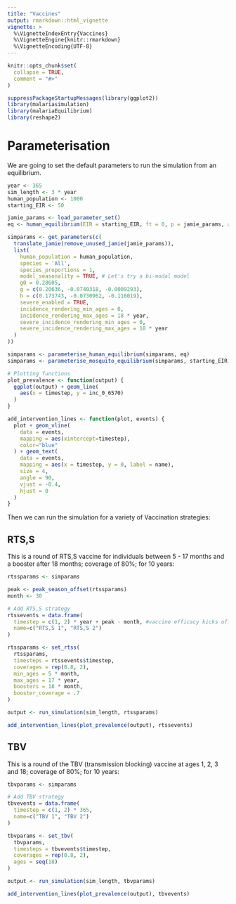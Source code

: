 ```yaml
---
title: "Vaccines"
output: rmarkdown::html_vignette
vignette: >
  %\VignetteIndexEntry{Vaccines}
  %\VignetteEngine{knitr::rmarkdown}
  %\VignetteEncoding{UTF-8}
---
```


```r
knitr::opts_chunk$set(
  collapse = TRUE,
  comment = "#>"
)
```

```r
suppressPackageStartupMessages(library(ggplot2))
library(malariasimulation)
library(malariaEquilibrium)
library(reshape2)
```

# Parameterisation

We are going to set the default parameters to run the simulation from an equilibrium.

```r
year <- 365
sim_length <- 3 * year
human_population <- 1000
starting_EIR <- 50

jamie_params <- load_parameter_set()
eq <- human_equilibrium(EIR = starting_EIR, ft = 0, p = jamie_params, age = 0:99)

simparams <- get_parameters(c(
  translate_jamie(remove_unused_jamie(jamie_params)),
  list(
    human_population = human_population,
    species = 'All',
    species_proportions = 1,
    model_seasonality = TRUE, # Let's try a bi-modal model
    g0 = 0.28605,
    g = c(0.20636, -0.0740318, -0.0009293),
    h = c(0.173743, -0.0730962, -0.116019),
    severe_enabled = TRUE,
    incidence_rendering_min_ages = 0,
    incidence_rendering_max_ages = 18 * year,
    severe_incidence_rendering_min_ages = 0,
    severe_incidence_rendering_max_ages = 18 * year
  )
))

simparams <- parameterise_human_equilibrium(simparams, eq)
simparams <- parameterise_mosquito_equilibrium(simparams, starting_EIR)

# Plotting functions
plot_prevalence <- function(output) {
  ggplot(output) + geom_line(
    aes(x = timestep, y = inc_0_6570)
  )
}

add_intervention_lines <- function(plot, events) {
  plot + geom_vline(
    data = events,
    mapping = aes(xintercept=timestep),
    color="blue"
  ) + geom_text(
    data = events,
    mapping = aes(x = timestep, y = 0, label = name),
    size = 4,
    angle = 90,
    vjust = -0.4,
    hjust = 0
  )
}
```

Then we can run the simulation for a variety of Vaccination strategies:

## RTS,S

This is a round of RTS,S vaccine for individuals between 5 - 17 months and a booster after 18 months; coverage of 80%; for 10 years:

```r
rtssparams <- simparams

peak <- peak_season_offset(rtssparams)
month <- 30

# Add RTS,S strategy
rtssevents = data.frame(
  timestep = c(1, 2) * year + peak - month, #vaccine efficacy kicks off a month before the peak
  name=c("RTS,S 1", "RTS,S 2")
)

rtssparams <- set_rtss(
  rtssparams,
  timesteps = rtssevents$timestep,
  coverages = rep(0.8, 2),
  min_ages = 5 * month,
  max_ages = 17 * year,
  boosters = 18 * month,
  booster_coverage = .7
)

output <- run_simulation(sim_length, rtssparams)

add_intervention_lines(plot_prevalence(output), rtssevents)
```

## TBV

This is a round of the TBV (transmission blocking) vaccine at ages 1, 2, 3 and 18; coverage of 80%; for 10 years:

```r
tbvparams <- simparams

# Add TBV strategy
tbvevents = data.frame(
  timestep = c(1, 2) * 365,
  name=c("TBV 1", "TBV 2")
)

tbvparams <- set_tbv(
  tbvparams,
  timesteps = tbvevents$timestep,
  coverages = rep(0.8, 2),
  ages = seq(18)
)

output <- run_simulation(sim_length, tbvparams)

add_intervention_lines(plot_prevalence(output), tbvevents)
```
